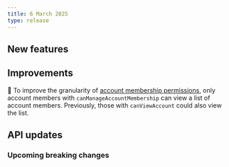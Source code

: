 ```yaml
---
title: 6 March 2025
type: release
---
```


## New features



## Improvements

👥 To improve the granularity of [account membership permissions](/topics/accounts/memberships/#permissions), only account members with `canManageAccountMembership` can view a list of account members.
Previously, those with `canViewAccount` could also view the list.

## API updates

### Upcoming breaking changes

